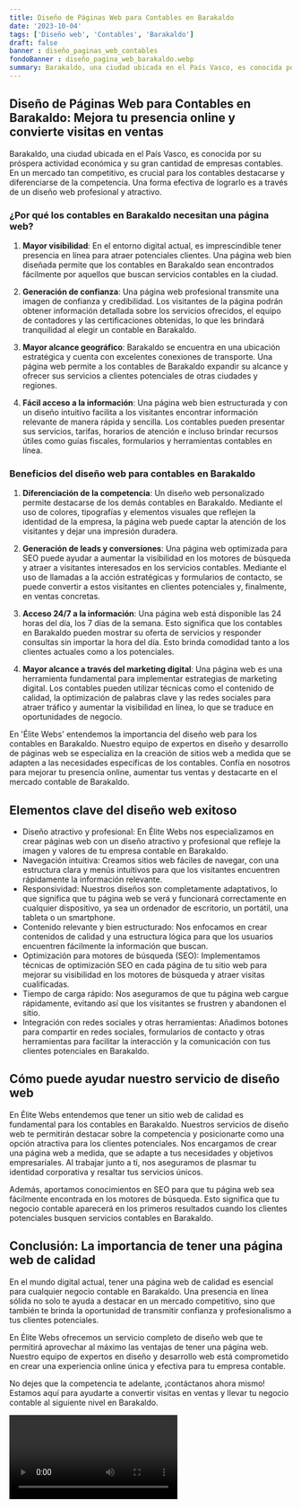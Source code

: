 ```yaml
---
title: Diseño de Páginas Web para Contables en Barakaldo
date: '2023-10-04'
tags: ['Diseño web', 'Contables', 'Barakaldo']
draft: false
banner : diseño_paginas_web_contables
fondoBanner : diseño_pagina_web_barakaldo.webp
summary: Barakaldo, una ciudad ubicada en el País Vasco, es conocida por su próspera actividad económica y su gran cantidad de empresas contables. En un mercado tan competitivo, es crucial para los contables destacarse y diferenciarse de la competencia. Una forma efectiva de lograrlo es a través de un diseño web profesional y atractivo.
---
```


## Diseño de Páginas Web para Contables en Barakaldo: Mejora tu presencia online y convierte visitas en ventas

Barakaldo, una ciudad ubicada en el País Vasco, es conocida por su próspera actividad económica y su gran cantidad de empresas contables. En un mercado tan competitivo, es crucial para los contables destacarse y diferenciarse de la competencia. Una forma efectiva de lograrlo es a través de un diseño web profesional y atractivo.

### ¿Por qué los contables en Barakaldo necesitan una página web?

1. **Mayor visibilidad**: En el entorno digital actual, es imprescindible tener presencia en línea para atraer potenciales clientes. Una página web bien diseñada permite que los contables en Barakaldo sean encontrados fácilmente por aquellos que buscan servicios contables en la ciudad.

2. **Generación de confianza**: Una página web profesional transmite una imagen de confianza y credibilidad. Los visitantes de la página podrán obtener información detallada sobre los servicios ofrecidos, el equipo de contadores y las certificaciones obtenidas, lo que les brindará tranquilidad al elegir un contable en Barakaldo.

3. **Mayor alcance geográfico**: Barakaldo se encuentra en una ubicación estratégica y cuenta con excelentes conexiones de transporte. Una página web permite a los contables de Barakaldo expandir su alcance y ofrecer sus servicios a clientes potenciales de otras ciudades y regiones.

4. **Fácil acceso a la información**: Una página web bien estructurada y con un diseño intuitivo facilita a los visitantes encontrar información relevante de manera rápida y sencilla. Los contables pueden presentar sus servicios, tarifas, horarios de atención e incluso brindar recursos útiles como guías fiscales, formularios y herramientas contables en línea.

### Beneficios del diseño web para contables en Barakaldo

1. **Diferenciación de la competencia**: Un diseño web personalizado permite destacarse de los demás contables en Barakaldo. Mediante el uso de colores, tipografías y elementos visuales que reflejen la identidad de la empresa, la página web puede captar la atención de los visitantes y dejar una impresión duradera.

2. **Generación de leads y conversiones**: Una página web optimizada para SEO puede ayudar a aumentar la visibilidad en los motores de búsqueda y atraer a visitantes interesados en los servicios contables. Mediante el uso de llamadas a la acción estratégicas y formularios de contacto, se puede convertir a estos visitantes en clientes potenciales y, finalmente, en ventas concretas.

3. **Acceso 24/7 a la información**: Una página web está disponible las 24 horas del día, los 7 días de la semana. Esto significa que los contables en Barakaldo pueden mostrar su oferta de servicios y responder consultas sin importar la hora del día. Esto brinda comodidad tanto a los clientes actuales como a los potenciales.

4. **Mayor alcance a través del marketing digital**: Una página web es una herramienta fundamental para implementar estrategias de marketing digital. Los contables pueden utilizar técnicas como el contenido de calidad, la optimización de palabras clave y las redes sociales para atraer tráfico y aumentar la visibilidad en línea, lo que se traduce en oportunidades de negocio.

En 'Élite Webs' entendemos la importancia del diseño web para los contables en Barakaldo. Nuestro equipo de expertos en diseño y desarrollo de páginas web se especializa en la creación de sitios web a medida que se adapten a las necesidades específicas de los contables. Confía en nosotros para mejorar tu presencia online, aumentar tus ventas y destacarte en el mercado contable de Barakaldo.

<GifSeo />

<Cta />

## Elementos clave del diseño web exitoso

- Diseño atractivo y profesional: En Élite Webs nos especializamos en crear páginas web con un diseño atractivo y profesional que refleje la imagen y valores de tu empresa contable en Barakaldo.
- Navegación intuitiva: Creamos sitios web fáciles de navegar, con una estructura clara y menús intuitivos para que los visitantes encuentren rápidamente la información relevante.
- Responsividad: Nuestros diseños son completamente adaptativos, lo que significa que tu página web se verá y funcionará correctamente en cualquier dispositivo, ya sea un ordenador de escritorio, un portátil, una tableta o un smartphone. 
- Contenido relevante y bien estructurado: Nos enfocamos en crear contenidos de calidad y una estructura lógica para que los usuarios encuentren fácilmente la información que buscan. 
- Optimización para motores de búsqueda (SEO): Implementamos técnicas de optimización SEO en cada página de tu sitio web para mejorar su visibilidad en los motores de búsqueda y atraer visitas cualificadas.
- Tiempo de carga rápido: Nos aseguramos de que tu página web cargue rápidamente, evitando así que los visitantes se frustren y abandonen el sitio.
- Integración con redes sociales y otras herramientas: Añadimos botones para compartir en redes sociales, formularios de contacto y otras herramientas para facilitar la interacción y la comunicación con tus clientes potenciales en Barakaldo.

## Cómo puede ayudar nuestro servicio de diseño web

En Élite Webs entendemos que tener un sitio web de calidad es fundamental para los contables en Barakaldo. Nuestros servicios de diseño web te permitirán destacar sobre la competencia y posicionarte como una opción atractiva para los clientes potenciales. Nos encargamos de crear una página web a medida, que se adapte a tus necesidades y objetivos empresariales. Al trabajar junto a ti, nos aseguramos de plasmar tu identidad corporativa y resaltar tus servicios únicos.

Además, aportamos conocimientos en SEO para que tu página web sea fácilmente encontrada en los motores de búsqueda. Esto significa que tu negocio contable aparecerá en los primeros resultados cuando los clientes potenciales busquen servicios contables en Barakaldo.

## Conclusión: La importancia de tener una página web de calidad

En el mundo digital actual, tener una página web de calidad es esencial para cualquier negocio contable en Barakaldo. Una presencia en línea sólida no solo te ayuda a destacar en un mercado competitivo, sino que también te brinda la oportunidad de transmitir confianza y profesionalismo a tus clientes potenciales.

En Élite Webs ofrecemos un servicio completo de diseño web que te permitirá aprovechar al máximo las ventajas de tener una página web. Nuestro equipo de expertos en diseño y desarrollo web está comprometido en crear una experiencia online única y efectiva para tu empresa contable.

No dejes que la competencia te adelante, ¡contáctanos ahora mismo! Estamos aquí para ayudarte a convertir visitas en ventas y llevar tu negocio contable al siguiente nivel en Barakaldo.

<Video />

<CtaBot job='Contables' city='Barakaldo'/>

<Gmaps query='Barakaldo+españa+maps' />